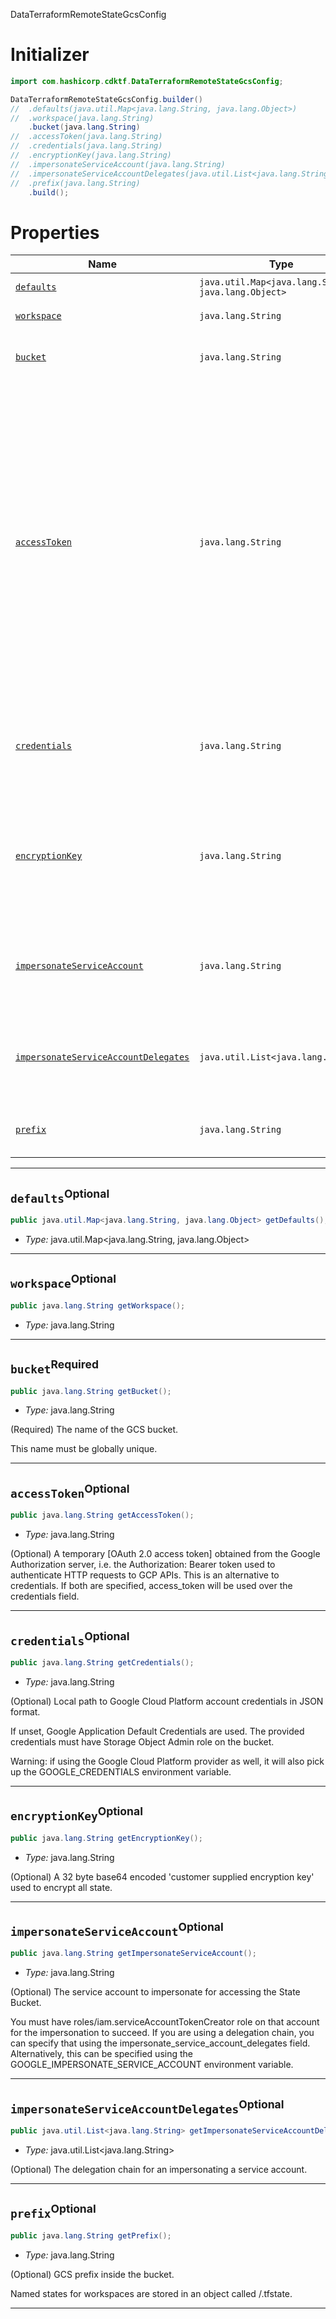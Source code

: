  DataTerraformRemoteStateGcsConfig <a name="DataTerraformRemoteStateGcsConfig" id="cdktf.DataTerraformRemoteStateGcsConfig"></a>

# Initializer <a name="Initializer" id="cdktf.DataTerraformRemoteStateGcsConfig.Initializer"></a>

```java
import com.hashicorp.cdktf.DataTerraformRemoteStateGcsConfig;

DataTerraformRemoteStateGcsConfig.builder()
//  .defaults(java.util.Map<java.lang.String, java.lang.Object>)
//  .workspace(java.lang.String)
    .bucket(java.lang.String)
//  .accessToken(java.lang.String)
//  .credentials(java.lang.String)
//  .encryptionKey(java.lang.String)
//  .impersonateServiceAccount(java.lang.String)
//  .impersonateServiceAccountDelegates(java.util.List<java.lang.String>)
//  .prefix(java.lang.String)
    .build();
```

# Properties <a name="Properties" id="Properties"></a>

| **Name** | **Type** | **Description** |
| --- | --- | --- |
| <code><a href="#cdktf.DataTerraformRemoteStateGcsConfig.property.defaults">defaults</a></code> | <code>java.util.Map<java.lang.String, java.lang.Object></code> | *No description.* |
| <code><a href="#cdktf.DataTerraformRemoteStateGcsConfig.property.workspace">workspace</a></code> | <code>java.lang.String</code> | *No description.* |
| <code><a href="#cdktf.DataTerraformRemoteStateGcsConfig.property.bucket">bucket</a></code> | <code>java.lang.String</code> | (Required) The name of the GCS bucket. |
| <code><a href="#cdktf.DataTerraformRemoteStateGcsConfig.property.accessToken">accessToken</a></code> | <code>java.lang.String</code> | (Optional) A temporary [OAuth 2.0 access token] obtained from the Google Authorization server, i.e. the Authorization: Bearer token used to authenticate HTTP requests to GCP APIs. This is an alternative to credentials. If both are specified, access_token will be used over the credentials field. |
| <code><a href="#cdktf.DataTerraformRemoteStateGcsConfig.property.credentials">credentials</a></code> | <code>java.lang.String</code> | (Optional) Local path to Google Cloud Platform account credentials in JSON format. |
| <code><a href="#cdktf.DataTerraformRemoteStateGcsConfig.property.encryptionKey">encryptionKey</a></code> | <code>java.lang.String</code> | (Optional) A 32 byte base64 encoded 'customer supplied encryption key' used to encrypt all state. |
| <code><a href="#cdktf.DataTerraformRemoteStateGcsConfig.property.impersonateServiceAccount">impersonateServiceAccount</a></code> | <code>java.lang.String</code> | (Optional) The service account to impersonate for accessing the State Bucket. |
| <code><a href="#cdktf.DataTerraformRemoteStateGcsConfig.property.impersonateServiceAccountDelegates">impersonateServiceAccountDelegates</a></code> | <code>java.util.List<java.lang.String></code> | (Optional) The delegation chain for an impersonating a service account. |
| <code><a href="#cdktf.DataTerraformRemoteStateGcsConfig.property.prefix">prefix</a></code> | <code>java.lang.String</code> | (Optional) GCS prefix inside the bucket. |

---

## `defaults`<sup>Optional</sup> <a name="defaults" id="cdktf.DataTerraformRemoteStateGcsConfig.property.defaults"></a>

```java
public java.util.Map<java.lang.String, java.lang.Object> getDefaults();
```

- *Type:* java.util.Map<java.lang.String, java.lang.Object>

---

## `workspace`<sup>Optional</sup> <a name="workspace" id="cdktf.DataTerraformRemoteStateGcsConfig.property.workspace"></a>

```java
public java.lang.String getWorkspace();
```

- *Type:* java.lang.String

---

## `bucket`<sup>Required</sup> <a name="bucket" id="cdktf.DataTerraformRemoteStateGcsConfig.property.bucket"></a>

```java
public java.lang.String getBucket();
```

- *Type:* java.lang.String

(Required) The name of the GCS bucket.

This name must be globally unique.

---

## `accessToken`<sup>Optional</sup> <a name="accessToken" id="cdktf.DataTerraformRemoteStateGcsConfig.property.accessToken"></a>

```java
public java.lang.String getAccessToken();
```

- *Type:* java.lang.String

(Optional) A temporary [OAuth 2.0 access token] obtained from the Google Authorization server, i.e. the Authorization: Bearer token used to authenticate HTTP requests to GCP APIs. This is an alternative to credentials. If both are specified, access_token will be used over the credentials field.

---

## `credentials`<sup>Optional</sup> <a name="credentials" id="cdktf.DataTerraformRemoteStateGcsConfig.property.credentials"></a>

```java
public java.lang.String getCredentials();
```

- *Type:* java.lang.String

(Optional) Local path to Google Cloud Platform account credentials in JSON format.

If unset, Google Application Default Credentials are used.
The provided credentials must have Storage Object Admin role on the bucket.

Warning: if using the Google Cloud Platform provider as well,
it will also pick up the GOOGLE_CREDENTIALS environment variable.

---

## `encryptionKey`<sup>Optional</sup> <a name="encryptionKey" id="cdktf.DataTerraformRemoteStateGcsConfig.property.encryptionKey"></a>

```java
public java.lang.String getEncryptionKey();
```

- *Type:* java.lang.String

(Optional) A 32 byte base64 encoded 'customer supplied encryption key' used to encrypt all state.

---

## `impersonateServiceAccount`<sup>Optional</sup> <a name="impersonateServiceAccount" id="cdktf.DataTerraformRemoteStateGcsConfig.property.impersonateServiceAccount"></a>

```java
public java.lang.String getImpersonateServiceAccount();
```

- *Type:* java.lang.String

(Optional) The service account to impersonate for accessing the State Bucket.

You must have roles/iam.serviceAccountTokenCreator role on that account for the impersonation to succeed.
If you are using a delegation chain, you can specify that using the impersonate_service_account_delegates field.
Alternatively, this can be specified using the GOOGLE_IMPERSONATE_SERVICE_ACCOUNT environment variable.

---

## `impersonateServiceAccountDelegates`<sup>Optional</sup> <a name="impersonateServiceAccountDelegates" id="cdktf.DataTerraformRemoteStateGcsConfig.property.impersonateServiceAccountDelegates"></a>

```java
public java.util.List<java.lang.String> getImpersonateServiceAccountDelegates();
```

- *Type:* java.util.List<java.lang.String>

(Optional) The delegation chain for an impersonating a service account.

---

## `prefix`<sup>Optional</sup> <a name="prefix" id="cdktf.DataTerraformRemoteStateGcsConfig.property.prefix"></a>

```java
public java.lang.String getPrefix();
```

- *Type:* java.lang.String

(Optional) GCS prefix inside the bucket.

Named states for workspaces are stored in an object called <prefix>/<name>.tfstate.

---
